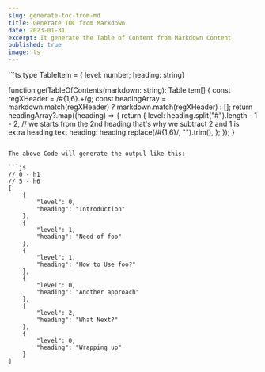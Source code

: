 ```yaml
---
slug: generate-toc-from-md
title: Generate TOC from Markdown
date: 2023-01-31
excerpt: It generate the Table of Content from Markdown Content
published: true
image: ts
---
```



<CodeTitle title="getTableOfContents.ts" lang="ts" />
```ts
type TableItem = { level: number; heading: string}

function getTableOfContents(markdown: string): TableItem[] {
    const regXHeader = /#{1,6}.+/g;
    const headingArray = markdown.match(regXHeader)
      ? markdown.match(regXHeader)
      : [];
    return headingArray?.map((heading) => {
      return {
        level: heading.split("#").length - 1 - 2, // we starts from the 2nd heading that's why we subtract 2 and 1 is extra heading text
        heading: heading.replace(/#{1,6}/, "").trim(),
      };
    });
  }
```

The above Code will generate the outpul like this:

```js
// 0 - h1
// 5 - h6
[
    {
        "level": 0,
        "heading": "Introduction"
    },
    {
        "level": 1,
        "heading": "Need of foo"
    },
    {
        "level": 1,
        "heading": "How to Use foo?"
    },
    {
        "level": 0,
        "heading": "Another approach"
    },
    {
        "level": 2,
        "heading": "What Next?"
    },
    {
        "level": 0,
        "heading": "Wrapping up"
    }
]


```
